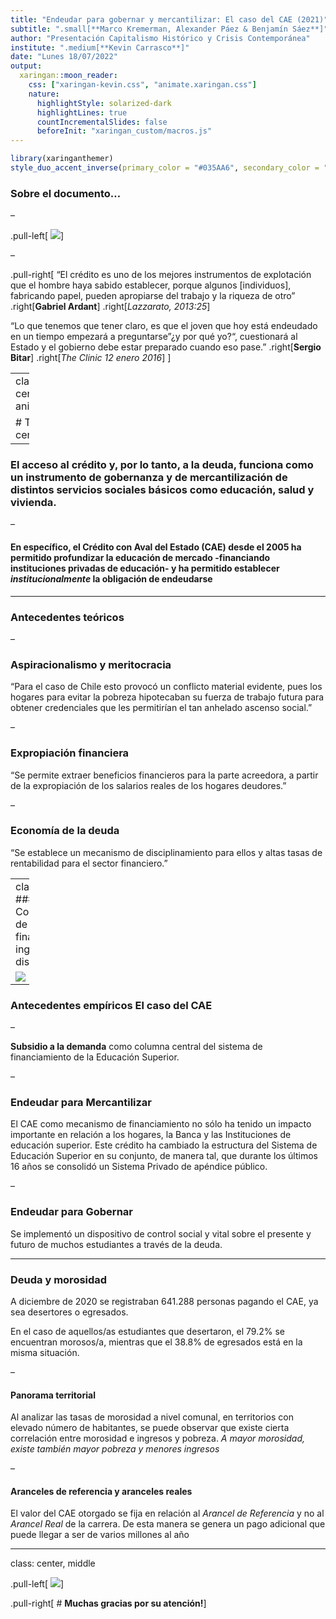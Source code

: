 ```yaml
---
title: "Endeudar para gobernar y mercantilizar: El caso del CAE (2021)"
subtitle: ".small[**Marco Kremerman, Alexander Páez & Benjamín Sáez**]"
author: "Presentación Capitalismo Histórico y Crisis Contemporánea"
institute: ".medium[**Kevin Carrasco**]"
date: "Lunes 18/07/2022"
output:
  xaringan::moon_reader:
    css: ["xaringan-kevin.css", "animate.xaringan.css"]
    nature:
      highlightStyle: solarized-dark
      highlightLines: true
      countIncrementalSlides: false
      beforeInit: "xaringan_custom/macros.js"
---
```


```r
library(xaringanthemer)
style_duo_accent_inverse(primary_color = "#035AA6", secondary_color = "#03A696")
```

### Sobre el documento...

--

.pull-left[
![](images/cae.png)
]

--

.pull-right[
"El crédito es uno de los mejores instrumentos de explotación que el hombre haya sabido establecer, porque algunos [individuos], fabricando papel, pueden apropiarse del trabajo y la riqueza de otro" 
.right[**Gabriel Ardant**]
.right[*Lazzarato, 2013:25*]

"Lo que tenemos que tener claro, es que el joven que hoy está endeudado en un tiempo empezará a preguntarse "¿y por qué yo?", cuestionará al Estado y el gobierno debe estar preparado cuando eso pase."
.right[**Sergio Bitar**]
.right[*The Clinic 12 enero 2016*]
]

---
class: center, animated

# Tesis central

--

### El acceso al **crédito** y, por lo tanto, a la deuda, funciona como un instrumento de **gobernanza** y de **mercantilización** de distintos servicios sociales básicos como educación, salud y vivienda.

--

#### En específico, el **Crédito con Aval del Estado (CAE)** desde el 2005 ha permitido profundizar la **educación de mercado** -financiando instituciones privadas de educación- y ha permitido establecer *institucionalmente* la **obligación de endeudarse**

---

### Antecedentes teóricos

--

### **Aspiracionalismo y meritocracia**

"Para el caso de Chile esto provocó un conflicto material evidente, pues los hogares para evitar la pobreza hipotecaban su fuerza de trabajo futura para obtener credenciales que les permitirían el tan anhelado ascenso social."

--

### **Expropiación financiera**

"Se permite extraer beneficios financieros para la parte acreedora, a partir de la expropiación de los salarios reales de los hogares deudores."

--

### **Economía de la deuda**

"Se establece un mecanismo de disciplinamiento para ellos y altas tasas de rentabilidad para el sector financiero."

---
class: center
### Comparación de carga financiera e ingresos disponibles

![](images/cuadro1.png)

---

### Antecedentes empíricos **El caso del CAE**

--

**Subsidio a la demanda** como columna central del sistema de financiamiento de la Educación Superior.

--

### **Endeudar para Mercantilizar**

El CAE como mecanismo de financiamiento no sólo ha tenido un impacto importante en relación a los hogares, la Banca y las Instituciones de educación superior. Este crédito ha cambiado la estructura del Sistema de Educación Superior en su conjunto, de manera tal, que durante los últimos 16 años se consolidó un Sistema Privado de apéndice público.

--

### **Endeudar para Gobernar**

Se implementó un dispositivo de control social y vital sobre el presente y futuro de muchos estudiantes a través de la deuda.

---

### **Deuda y morosidad**

A diciembre de 2020 se registraban 641.288 personas pagando el CAE, ya sea desertores o egresados.

En el caso de aquellos/as estudiantes que desertaron, el 79.2% se encuentran morosos/a, mientras que el 38.8% de egresados está en la misma situación.

--

#### **Panorama territorial**

Al analizar las tasas de morosidad a nivel comunal, en territorios con elevado número de habitantes, se puede observar que existe cierta correlación entre morosidad e ingresos y pobreza. *A mayor morosidad, existe también mayor pobreza y menores ingresos*

--

#### **Aranceles de referencia y aranceles reales**

El valor del CAE otorgado se fija en relación al *Arancel de Referencia* y no al *Arancel Real* de la carrera. De esta manera se genera un pago adicional que puede llegar a ser de varios millones al año

---
class: center, middle

.pull-left[
![](images/cae.png)
]

.pull-right[
# **Muchas gracias por su atención!**
]



